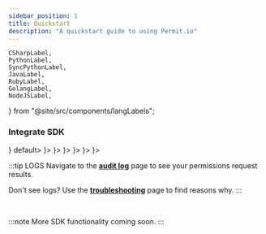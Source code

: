 ```yaml
---
sidebar_position: 1
title: Quickstart
description: "A quickstart guide to using Permit.io"
---
```



	CSharpLabel,
	PythonLabel,
	SyncPythonLabel,
	JavaLabel,
	RubyLabel,
	GolangLabel,
	NodeJSLabel,
} from "@site/src/components/langLabels";

<IntroContent />

### Integrate SDK

<Tabs groupId="language">
	<TabItem value="Node" label={<NodeJSLabel />} default>
		<NodeJSExample />
	</TabItem>
	<TabItem value="Python (sync)" label={<SyncPythonLabel />}>
		<SyncPythonExample />
	</TabItem>
	<TabItem value="Python (asyncio)" label={<PythonLabel />}>
		<PythonExample />
	</TabItem>
	<TabItem value="Java" label={<JavaLabel />}>
		<JavaExample />
	</TabItem>
	<TabItem value="Golang" label={<GolangLabel />}>
		<GolangExample />
	</TabItem>
	<TabItem value="Ruby" label={<RubyLabel />}>
		<RubyExample />
	</TabItem>
	<TabItem value="Dotnet" label={<CSharpLabel />}>
		<DotNetExample />
	</TabItem>
</Tabs>

:::tip LOGS
Navigate to the **[audit log](https://app.permit.io/audit-log)** page to see your permissions request results.

Don't see logs? Use the **[troubleshooting](/features/audit-logs/troubleshooting)** page to find reasons why.
:::

<br />

:::note
More SDK functionality coming soon.
:::
